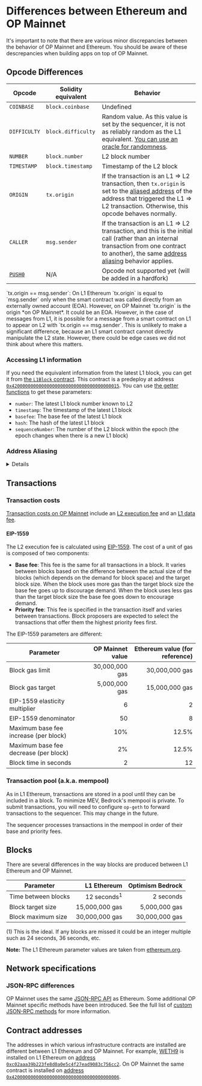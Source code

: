 
# Differences between Ethereum and OP Mainnet

It's important to note that there are various minor discrepancies between the behavior of OP Mainnet and Ethereum.
You should be aware of these descrepancies when building apps on top of OP Mainnet.

## Opcode Differences

| Opcode  | Solidity equivalent | Behavior |
| - | - | - |
| `COINBASE`	| `block.coinbase`   | Undefined |
| `DIFFICULTY` | `block.difficulty` | Random value. As this value is set by the sequencer, it is not as reliably random as the L1 equivalent. [You can use an oracle for randomness](../../useful-tools/oracles.md#verifiable-randomness-function-vrf). |
| `NUMBER`     | `block.number`     | L2 block number
| `TIMESTAMP`  | `block.timestamp`  | Timestamp of the L2 block
| `ORIGIN`     | `tx.origin`        | If the transaction is an L1 ⇒ L2 transaction, then `tx.origin` is set to the [aliased address](#address-aliasing) of the address that triggered the L1 ⇒ L2 transaction. Otherwise, this opcode behaves normally. |
| `CALLER`     | `msg.sender`      | If the transaction is an L1 ⇒ L2 transaction, and this is the initial call (rather than an internal transaction from one contract to another), the same [address aliasing](#address-aliasing) behavior applies.
| [`PUSH0`](https://www.evm.codes/#5f?fork=shanghai)      | N/A               | Opcode not supported yet (will be added in a hardfork)

<Callout type="info"> 
`tx.origin == msg.sender`:
On L1 Ethereum `tx.origin` is equal to `msg.sender` only when the smart contract was called directly from an externally owned account (EOA).
However, on OP Mainnet `tx.origin` is the origin *on OP Mainnet*.
It could be an EOA.
However, in the case of messages from L1, it is possible for a message from a smart contract on L1 to appear on L2 with `tx.origin == msg.sender`.
This is unlikely to make a significant difference, because an L1 smart contract cannot directly manipulate the L2 state.
However, there could be edge cases we did not think about where this matters.
</Callout>

### Accessing L1 information

If you need the equivalent information from the latest L1 block, you can get it from [the `L1Block` contract](https://github.com/ethereum-optimism/optimism/blob/65ec61dde94ffa93342728d324fecf474d228e1f/packages/contracts-bedrock/contracts/L2/L1Block.sol).
This contract is a predeploy at address [`0x4200000000000000000000000000000000000015`](https://goerli-optimism.etherscan.io/address/0x4200000000000000000000000000000000000015).
You can use [the getter functions](https://docs.soliditylang.org/en/v0.8.12/contracts.html#getter-functions) to get these parameters:

- `number`: The latest L1 block number known to L2
- `timestamp`: The timestamp of the latest L1 block
- `basefee`: The base fee of the latest L1 block
- `hash`: The hash of the latest L1 block
- `sequenceNumber`: The number of the L2 block within the epoch (the epoch changes when there is a new L1 block)

### Address Aliasing

<details>

Because of the behavior of the `CREATE` opcode, it is possible for a user to create a contract on L1 and on L2 that share the same address but have different bytecode.
This can break trust assumptions, because one contract may be trusted and another be untrusted (see below).
To prevent this problem the behavior of the `ORIGIN` and `CALLER` opcodes (`tx.origin` and `msg.sender`) differs slightly between L1 and L2.

The value of `tx.origin` is determined as follows:


| Call source                        | `tx.origin`                                |
| ---------------------------------- | ------------------------------------------ | 
| L2 user (Externally Owned Account) | The user's address (same as in Ethereum)   |
| L1 user (Externally Owned Account) | The user's address (same as in Ethereum)   |
| L1 contract (using `CanonicalTransactionChain.enqueue`) | `L1_contract_address + 0x1111000000000000000000000000000000001111` |


The value of `msg.sender` at the top-level (the very first contract being called) is always equal to `tx.origin`.
Therefore, if the value of `tx.origin` is affected by the rules defined above, the top-level value of `msg.sender` will also be impacted.

Note that in general, [`tx.origin` should *not* be used for authorization](https://docs.soliditylang.org/en/latest/security-considerations.html#tx-origin). 
However, that is a separate issue from address aliasing because address aliasing also affects `msg.sender`.



#### Why is address aliasing an issue?


The problem with two identical source addresses (the L1 contract and the L2 contract) is that we extend trust based on the address.
It is possible that we will want to trust one of the contracts, but not the other.

1. Helena Hacker forks [Uniswap](https://uniswap.org/) to create her own exchange (on L2), called Hackswap.

   **Note:** There are actually multiple contracts in Uniswap, so this explanation is a bit simplified.
   [See here if you want additional details](https://ethereum.org/en/developers/tutorials/uniswap-v2-annotated-code/).

1. Helena Hacker provides Hackswap with liquidity that appears to allow for profitable arbitrage opportunities.
   For example, she can make it so that you can spend 1 [DAI](https://www.coindesk.com/price/dai/)to buy 1.1 [USDT](https://www.coindesk.com/price/tether/).
   Both of those coins are supposed to be worth exactly $1. 

1. Nimrod Naive knows that if something looks too good to be true it probably is.
   However, he checks the Hackswap contract's bytecode and verifies it is 100% identical to Uniswap.
   He decides this means the contract can be trusted to behave exactly as Uniswap does.

1. Nimrod approves an allowance of 1000 DAI for the Hackswap contract.
   Nimrod expects to call the swap function on Hackswap and receive back nearly 1100 USDT.


1. Before Nimrod's swap transaction is sent to the blockchain, Helena Hacker sends a transaction from an L1 contract with the same address as Hackswap.
   This transaction transfers 1000 DAI from Nimrod's address to Helena Hacker's address.
   If this transaction were to come from the same address as Hackswap on L2, it would be able to transfer the 1000 DAI because of the allowance Nimrod *had* to give Hackswap in the previous step to swap tokens.
   
   Nimrod, despite his naivete, is protected because OP Mainnet modified the transaction's `tx.origin` (which is also the initial `msg.sender`).
   That transaction comes from a *different* address, one that does not have the allowance.

**Note:** It is simple to create two different contracts on the same address in different chains. 
But it is nearly impossible to create two that are different by a specified amount, so Helena Hacker can't do that.

</details>



## Transactions

### Transaction costs

[Transaction costs on OP Mainnet](./transaction-fees.md) include an [L2 execution fee](./transaction-fees.md#the-l2-execution-fee) and an [L1 data fee](./transaction-fees.md#the-l1-data-fee). 

#### EIP-1559

The L2 execution fee is calculated using [EIP-1559](https://notes.ethereum.org/@vbuterin/eip-1559-faq). The cost of a unit of gas is composed of two components:

- **Base fee**: This fee is the same for all transactions in a block. It varies between blocks based on the difference between the actual size of the blocks (which depends on the demand for block space) and the target block size. When the block uses more gas than the target block size the base fee goes up to discourage demand. When the block uses less gas than the target block size the base fee goes down to encourage demand.
- **Priority fee**: This fee is specified in the transaction itself and varies between transactions. Block proposers are expected to select the transactions that offer them the highest priority fees first.

The EIP-1559 parameters are different:

  | Parameter | OP Mainnet value | Ethereum value (for reference) |
  | - | -: | -: |
  | Block gas limit | 30,000,000 gas | 30,000,000 gas
  | Block gas target | 5,000,000 gas | 15,000,000 gas
  | EIP-1559 elasticity multiplier | 6 | 2
  | EIP-1559 denominator | 50 | 8
  | Maximum base fee increase (per block) | 10% | 12.5%
  | Maximum base fee decrease (per block) | 2% | 12.5%
  | Block time in seconds | 2 | 12



### Transaction pool (a.k.a. mempool)

As in L1 Ethereum, transactions are stored in a pool until they can be included in a block.
To minimize MEV, Bedrock's mempool is private. 
To submit transactions, you will need to configure `op-geth` to forward transactions to the sequencer. This may change in the future.

The sequencer processes transactions in the mempool in order of their base and priority fees.


## Blocks

There are several differences in the way blocks are produced between L1 Ethereum and OP Mainnet.


| Parameter           | L1 Ethereum | Optimism Bedrock |
| - | -: | -: |
| Time between blocks | 12 seconds<sup>1</sup>  | 2 seconds |
| Block target size   | 15,000,000 gas | 5,000,000 gas |
| Block maximum size  | 30,000,000 gas | 30,000,000 gas | 

(1) This is the ideal. 
    If any blocks are missed it could be an integer multiple such as 24 seconds, 36 seconds, etc.

**Note:** The L1 Ethereum parameter values are taken from [ethereum.org](https://ethereum.org/en/developers/docs/blocks/#block-time).


## Network specifications

### JSON-RPC differences

OP Mainnet uses the same [JSON-RPC API](https://eth.wiki/json-rpc/API) as Ethereum.
Some additional OP Mainnet specific methods have been introduced.
See the full list of [custom JSON-RPC methods](./json-rpc.md) for more information.


## Contract addresses

The addresses in which various infrastructure contracts are installed are different between L1 Ethereum and OP Mainnet.
For example, [WETH9](https://github.com/gnosis/canonical-weth/blob/master/contracts/WETH9.sol) is installed on L1 Ethereum on [address `0xc02aaa39b223fe8d0a0e5c4f27ead9083c756cc2`](https://etherscan.io/address/0xc02aaa39b223fe8d0a0e5c4f27ead9083c756cc2). 
On OP Mainnet the same contract is installed on [address `0x4200000000000000000000000000000000000006`](https://explorer.optimism.io/address/0x4200000000000000000000000000000000000006).